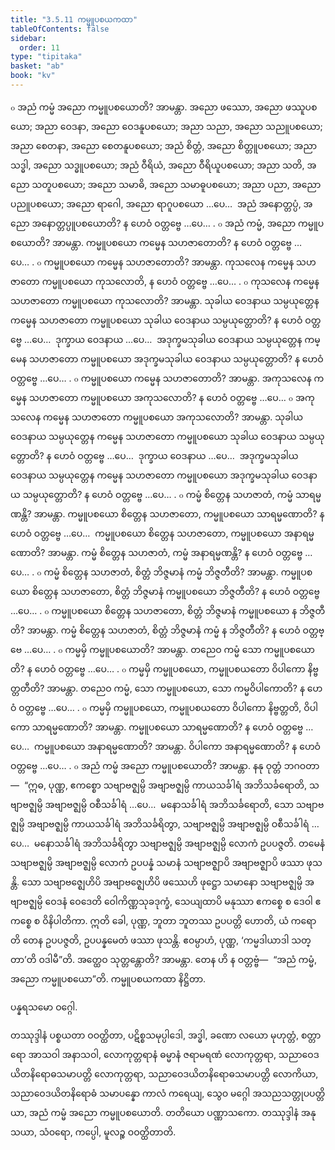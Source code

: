 ```yaml
---
title: "3.5.11 ကမ္မူပစယကထာ"
tableOfContents: false
sidebar:
  order: 11
type: "tipitaka"
basket: "ab"
book: "kv"
---
```



<DynamicBreadcrumb />

<Division number="737" book="kv" e="ch" v="32" p="377">

<Paragraph number="2332" book="kv">
๐ အညံ ကမ္မံ အညော ကမ္မူပစယောတိ? အာမန္တာ. အညော ဖဿော, အညော ဖဿူပစယော; အညာ ဝေဒနာ, အညော ဝေဒနူပစယော; အညာ သညာ, အညော သညူပစယော; အညာ စေတနာ, အညော စေတနူပစယော; အညံ စိတ္တံ, အညော စိတ္တူပစယော; အညာ သဒ္ဓါ, အညော သဒ္ဓူပစယော; အညံ ဝီရိယံ, အညော ဝီရိယူပစယော; အညာ သတိ, အညော သတူပစယော; အညော သမာဓိ, အညော သမာဓူပစယော; အညာ ပညာ, အညော ပညူပစယော; အညော ရာဂေါ, အညော ရာဂူပစယော …ပေ…  အညံ အနောတ္တပ္ပံ, အညော အနောတ္တပ္ပူပစယောတိ? န ဟေဝံ ဝတ္တဗ္ဗေ …ပေ… .
</Paragraph>

</Division>
<Division number="738" book="kv" e="ch" v="32" p="378">

<Paragraph number="2333" book="kv">
๐ အညံ ကမ္မံ, အညော ကမ္မူပစယောတိ? အာမန္တာ. ကမ္မူပစယော ကမ္မေန သဟဇာတောတိ? န ဟေဝံ ဝတ္တဗ္ဗေ …ပေ… .
</Paragraph>

<Paragraph number="2334" book="kv">
๐ ကမ္မူပစယော ကမ္မေန သဟဇာတောတိ? အာမန္တာ. ကုသလေန ကမ္မေန သဟဇာတော ကမ္မူပစယော ကုသလောတိ, န ဟေဝံ ဝတ္တဗ္ဗေ …ပေ… .
</Paragraph>

<Paragraph number="2335" book="kv">
๐ ကုသလေန ကမ္မေန သဟဇာတော ကမ္မူပစယော ကုသလောတိ? အာမန္တာ. သုခါယ ဝေဒနာယ သမ္ပယုတ္တေန ကမ္မေန သဟဇာတော ကမ္မူပစယော သုခါယ ဝေဒနာယ သမ္ပယုတ္တောတိ? န ဟေဝံ ဝတ္တဗ္ဗေ …ပေ…  ဒုက္ခာယ ဝေဒနာယ …ပေ…  အဒုက္ခမသုခါယ ဝေဒနာယ သမ္ပယုတ္တေန ကမ္မေန သဟဇာတော ကမ္မူပစယော အဒုက္ခမသုခါယ ဝေဒနာယ သမ္ပယုတ္တောတိ? န ဟေဝံ ဝတ္တဗ္ဗေ …ပေ… .
</Paragraph>

</Division>
<Division number="739" book="kv" e="ch" v="32" p="378">

<Paragraph number="2336" book="kv">
๐ ကမ္မူပစယော ကမ္မေန သဟဇာတောတိ? အာမန္တာ. အကုသလေန ကမ္မေန သဟဇာတော ကမ္မူပစယော အကုသလောတိ? န ဟေဝံ ဝတ္တဗ္ဗေ …ပေ…
</Paragraph>

<Paragraph number="2337" book="kv">
๐ အကုသလေန ကမ္မေန သဟဇာတော ကမ္မူပစယော အကုသလောတိ? အာမန္တာ. သုခါယ ဝေဒနာယ သမ္ပယုတ္တေန ကမ္မေန သဟဇာတော ကမ္မူပစယော သုခါယ ဝေဒနာယ သမ္ပယုတ္တောတိ? န ဟေဝံ ဝတ္တဗ္ဗေ …ပေ…  ဒုက္ခာယ ဝေဒနာယ …ပေ…  အဒုက္ခမသုခါယ ဝေဒနာယ သမ္ပယုတ္တေန ကမ္မေန သဟဇာတော ကမ္မူပစယော အဒုက္ခမသုခါယ ဝေဒနာယ သမ္ပယုတ္တောတိ? န ဟေဝံ ဝတ္တဗ္ဗေ …ပေ… .
</Paragraph>

</Division>
<Division number="740" book="kv" e="ch" v="32" p="378">

<Paragraph number="2338" book="kv">
๐ ကမ္မံ စိတ္တေန သဟဇာတံ, ကမ္မံ သာရမ္မဏန္တိ? အာမန္တာ. ကမ္မူပစယော စိတ္တေန သဟဇာတော, ကမ္မူပစယော သာရမ္မဏောတိ? န ဟေဝံ ဝတ္တဗ္ဗေ …ပေ…  ကမ္မူပစယော စိတ္တေန သဟဇာတော, ကမ္မူပစယော အနာရမ္မဏောတိ? အာမန္တာ. ကမ္မံ စိတ္တေန သဟဇာတံ, ကမ္မံ အနာရမ္မဏန္တိ? န ဟေဝံ ဝတ္တဗ္ဗေ …ပေ… .
</Paragraph>

<Paragraph number="2339" book="kv">
๐ ကမ္မံ စိတ္တေန သဟဇာတံ, စိတ္တံ ဘိဇ္ဇမာနံ ကမ္မံ ဘိဇ္ဇတီတိ? အာမန္တာ. ကမ္မူပစယော စိတ္တေန သဟဇာတော, စိတ္တံ ဘိဇ္ဇမာနံ ကမ္မူပစယော ဘိဇ္ဇတီတိ? န ဟေဝံ ဝတ္တဗ္ဗေ …ပေ… .
</Paragraph>

<Paragraph number="2340" book="kv">
๐ ကမ္မူပစယော စိတ္တေန သဟဇာတော, စိတ္တံ ဘိဇ္ဇမာနံ ကမ္မူပစယော န ဘိဇ္ဇတီတိ? အာမန္တာ. ကမ္မံ စိတ္တေန သဟဇာတံ, စိတ္တံ ဘိဇ္ဇမာနံ ကမ္မံ န ဘိဇ္ဇတီတိ? န ဟေဝံ ဝတ္တဗ္ဗေ …ပေ… .
</Paragraph>

</Division>
<Division number="741" book="kv" e="ch" v="32" p="379">

<Paragraph number="2341" book="kv">
๐ ကမ္မမှိ ကမ္မူပစယောတိ? အာမန္တာ. တညေဝ ကမ္မံ သော ကမ္မူပစယောတိ? န ဟေဝံ ဝတ္တဗ္ဗေ …ပေ… .
</Paragraph>

<Paragraph number="2342" book="kv">
๐ ကမ္မမှိ ကမ္မူပစယော, ကမ္မူပစယတော ဝိပါကော နိဗ္ဗတ္တတီတိ? အာမန္တာ. တညေဝ ကမ္မံ, သော ကမ္မူပစယော, သော ကမ္မဝိပါကောတိ? န ဟေဝံ ဝတ္တဗ္ဗေ …ပေ… .
</Paragraph>

<Paragraph number="2343" book="kv">
๐ ကမ္မမှိ ကမ္မူပစယော, ကမ္မူပစယတော ဝိပါကော နိဗ္ဗတ္တတိ, ဝိပါကော သာရမ္မဏောတိ? အာမန္တာ. ကမ္မူပစယော သာရမ္မဏောတိ? န ဟေဝံ ဝတ္တဗ္ဗေ …ပေ…  ကမ္မူပစယော အနာရမ္မဏောတိ? အာမန္တာ. ဝိပါကော အနာရမ္မဏောတိ? န ဟေဝံ ဝတ္တဗ္ဗေ …ပေ… .
</Paragraph>

</Division>
<Division number="742" book="kv" e="ch" v="32" p="379">

<Paragraph number="2344" book="kv">
๐ အညံ ကမ္မံ အညော ကမ္မူပစယောတိ? အာမန္တာ. နနု ဝုတ္တံ ဘဂဝတာ—  “ဣဓ, ပုဏ္ဏ, ဧကစ္စော သဗျာဗဇ္ဈမ္ပိ အဗျာဗဇ္ဈမ္ပိ ကာယသင်္ခါရံ အဘိသင်္ခရောတိ, သဗျာဗဇ္ဈမ္ပိ အဗျာဗဇ္ဈမ္ပိ ဝစီသင်္ခါရံ …ပေ…  မနောသင်္ခါရံ အဘိသင်္ခရောတိ, သော သဗျာဗဇ္ဈမ္ပိ အဗျာဗဇ္ဈမ္ပိ ကာယသင်္ခါရံ အဘိသင်္ခရိတွာ, သဗျာဗဇ္ဈမ္ပိ အဗျာဗဇ္ဈမ္ပိ ဝစီသင်္ခါရံ …ပေ…  မနောသင်္ခါရံ အဘိသင်္ခရိတွာ သဗျာဗဇ္ဈမ္ပိ အဗျာဗဇ္ဈမ္ပိ လောကံ ဥပပဇ္ဇတိ. တမေနံ သဗျာဗဇ္ဈမ္ပိ အဗျာဗဇ္ဈမ္ပိ လောကံ ဥပပန္နံ သမာနံ သဗျာဗဇ္ဈာပိ အဗျာဗဇ္ဈာပိ ဖဿာ ဖုသန္တိ. သော သဗျာဗဇ္ဈေဟိပိ အဗျာဗဇ္ဈေဟိပိ ဖဿေဟိ ဖုဋ္ဌော သမာနော သဗျာဗဇ္ဈမ္ပိ အဗျာဗဇ္ဈမ္ပိ ဝေဒနံ ဝေဒေတိ ဝေါကိဏ္ဏသုခဒုက္ခံ, သေယျထာပိ မနုဿာ ဧကစ္စေ စ ဒေဝါ ဧကစ္စေ စ ဝိနိပါတိကာ. ဣတိ ခေါ, ပုဏ္ဏ, ဘူတာ ဘူတဿ ဥပပတ္တိ ဟောတိ, ယံ ကရောတိ တေန ဥပပဇ္ဇတိ, ဥပပန္နမေတံ ဖဿာ ဖုသန္တိ. ဧဝမ္ပာဟံ, ပုဏ္ဏ, ‘ကမ္မဒါယာဒါ သတ္တာ’တိ ဝဒါမီ”တိ. အတ္ထေဝ သုတ္တန္တောတိ? အာမန္တာ. တေန ဟိ န ဝတ္တဗ္ဗံ—  “အညံ ကမ္မံ, အညော ကမ္မူပစယော”တိ.

</Paragraph>
</Division>

<Paragraph number="2345" type="center" book="kv">
ကမ္မူပစယကထာ နိဋ္ဌိတာ.

  
ပန္နရသမော ဝဂ္ဂေါ.



</Paragraph>

<Paragraph number="2346" type="center" book="kv">
တဿုဒ္ဒါနံ


</Paragraph>

<Paragraph number="2347" book="kv">
ပစ္စယတာ ဝဝတ္ထိတာ, ပဋိစ္စသမုပ္ပါဒေါ, အဒ္ဓါ, ခဏော လယော မုဟုတ္တံ, စတ္တာရော အာသဝါ အနာသဝါ, လောကုတ္တရာနံ ဓမ္မာနံ ဇရာမရဏံ လောကုတ္တရာ, သညာဝေဒယိတနိရောဓသမာပတ္တိ လောကုတ္တရာ, သညာဝေဒယိတနိရောဓသမာပတ္တိ လောကိယာ, သညာဝေဒယိတနိရောဓံ သမာပန္နော ကာလံ ကရေယျ, သွေဝ မဂ္ဂေါ အသညသတ္တုပပတ္တိယာ, အညံ ကမ္မံ အညော ကမ္မူပစယောတိ.

</Paragraph>

<Paragraph number="2348" type="center" book="kv">
တတိယော ပဏ္ဏာသကော.



</Paragraph>

<Paragraph number="2349" type="center" book="kv">
တဿုဒ္ဒါနံ


</Paragraph>

<Paragraph number="2350" type="center" book="kv">
အနုသယာ, သံဝရော, ကပ္ပေါ, မူလဉ္စ ဝဝတ္ထိတာတိ.
</Paragraph>
